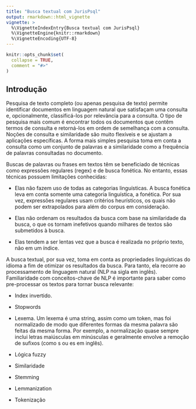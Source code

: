 ```yaml
---
title: "Busca textual com JurisPsql"
output: rmarkdown::html_vignette
vignette: >
  %\VignetteIndexEntry{Busca textual com JurisPsql}
  %\VignetteEngine{knitr::rmarkdown}
  %\VignetteEncoding{UTF-8}
---
```


```r
knitr::opts_chunk$set(
  collapse = TRUE,
  comment = "#>"
)
```

## Introdução

Pesquisa de texto completo (ou apenas pesquisa de texto) permite identificar documentos em linguagem natural que satisfaçam uma consulta e, opcionalmente, classificá-los por relevância para a consulta. O tipo de pesquisa mais comum é encontrar todos os documentos que contêm termos de consulta e retorná-los em ordem de semelhança com a consulta. Noções de consulta e similaridade são muito flexíveis e se ajustam a aplicações específicas. A forma mais simples pesquisa toma em conta a consulta como um conjunto de palavras e a similaridade como a frequência de palavras consultadas no documento.

Buscas de palavras ou frases em textos têm se beneficiado de técnicas como expressões regulares (regex) e de busca fonética. No entanto, essas técnicas possuem limitações conhecidas:

- Elas não fazem uso de todas as categorias linguísticas. A busca fonética leva em conta somente uma categoria linguística, a fonética. Por sua vez, expressões regulares usam critérios heurísticos, os quais não podem ser extrapolados para além do corpus em consideração.

- Elas não ordenam os resultados da busca com base na similaridade da busca, o que os tornam inefetivos quando milhares de textos são submetidos à busca.

- Elas tendem a ser lentas vez que a busca é realizada no próprio texto, não em um índice. 

A busca textual, por sua vez, toma em conta as propriedades linguísticas do idioma a fim de otimizar os resultados da busca. Para tanto, ela recorre ao processamento de linguagem natural (NLP na sigla em inglês). Familiaridade com conceitos-chave de NLP é importante para saber como pre-processar os textos para tornar busca relevante:

- Index invertido.

- Stopwords

- Lexema. 
Um lexema é uma string, assim como um token, mas foi normalizado de modo que diferentes formas da mesma palavra são feitas da mesma forma. Por exemplo, a normalização quase sempre inclui letras maiúsculas em minúsculas e geralmente envolve a remoção de sufixos (como s ou es em inglês).

- Lógica fuzzy

- Similaridade

- Stemming

- Lemmanization

- Tokenização
